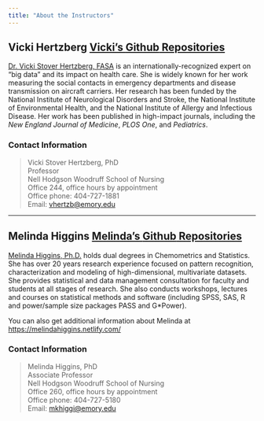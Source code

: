 ```yaml
---
title: "About the Instructors"
---
```


## Vicki Hertzberg <i class="fa fa-github fa-1x"></i> [Vicki's **Github** Repositories](https://github.com/vhertzb)

[Dr. Vicki Stover Hertzberg,  FASA](http://nursing.emory.edu/faculty-and-research/directory/profile.html?id=3040) is an internationally-recognized expert on “big data” and its impact on health care. She is widely known for her work measuring the social contacts in emergency departments and disease transmission on aircraft carriers. Her research has been funded by the National Institute of Neurological Disorders and Stroke, the National Institute of Environmental Health, and the National Institute of Allergy and Infectious Disease. Her work has been published in high-impact journals, including the _New England Journal of Medicine_, _PLOS One_, and _Pediatrics_. 

### Contact Information

> Vicki Stover Hertzberg, PhD <br>
  Professor <br>
  Nell Hodgson Woodruff School of Nursing <br>
  Office 244, office hours by appointment <br>
  Office phone: 404-727-1881 <br>
  Email: [vhertzb@emory.edu](mailto: vhertzb@emory.edu) <br>

--- 

## Melinda Higgins <i class="fa fa-github fa-1x"></i> [Melinda's **Github** Repositories](https://github.com/melindahiggins2000)

[Melinda Higgins, Ph.D.](http://nursing.emory.edu/faculty-and-research/directory/profile.html?id=980) holds dual degrees in Chemometrics and Statistics. She has over 20 years research experience focused on pattern recognition, characterization and modeling of high-dimensional, multivariate datasets. She provides statistical and data management consultation for faculty and students at all stages of research. She also conducts workshops, lectures and courses on statistical methods and software (including SPSS, SAS, R and power/sample size packages PASS and G*Power).

You can also get additional information about Melinda at [https://melindahiggins.netlify.com/](https://melindahiggins.netlify.com/)

### Contact Information

> Melinda Higgins, PhD <br>
  Associate Professor <br>
  Nell Hodgson Woodruff School of Nursing <br>
  Office 260, office hours by appointment <br>
  Office phone: 404-727-5180 <br>
  Email: [mkhiggi@emory.edu](mailto: mkhiggi@emory.edu) <br>
  
  
